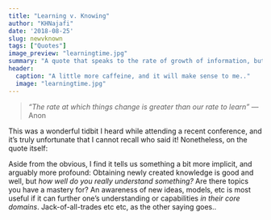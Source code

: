 ```yaml
---
title: "Learning v. Knowing"
author: "KHNajafi"
date: '2018-08-25'
slug: newvknown
tags: ["Quotes"]
image_preview: "learningtime.jpg"
summary: "A quote that speaks to the rate of growth of information, but bears a deeper lesson"
header:
  caption: "A little more caffeine, and it will make sense to me.."
  image: "learningtime.jpg"
---
```


> _"The rate at which things change is greater than our rate to learn"_  — Anon

This was a wonderful tidbit I heard while attending a recent conference, and it's truly unfortunate that I cannot recall who said it! Nonetheless, on the quote itself:  

Aside from the obvious, I find it tells us something a bit more implicit, and arguably more profound: Obtaining newly created knowledge is good and well, but _how well do you really understand something?_ Are there topics you have a mastery for? An awareness of new ideas, models, etc is most useful if it can further one's understanding or capabilities _in their core domains_.  Jack-of-all-trades etc etc, as the other saying goes..

